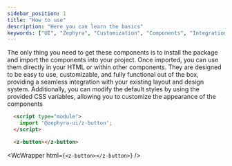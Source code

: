 ```yaml
---
sidebar_position: 1
title: "How to use"
description: "Here you can learn the basics"
keywords: ["UI", "Zephyra", "Customization", "Components", "Integrations", "Basics"]
---
```



<DocLayout>
The only thing you need to get these components is to install the package and import the components into your project. Once imported, you can use them directly in your HTML or within other components. They are designed to be easy to use, customizable, and fully functional out of the box, providing a seamless integration with your existing layout and design system. Additionally, you can modify the default styles by using the provided CSS variables, allowing you to customize the appearance of the components

```html title="index.html"
  <script type="module">
    import '@zephyra-ui/z-button';
  </script>

  <z-button></z-button>
```


<WcWrapper html={`<z-button></z-button>`} />

</DocLayout>